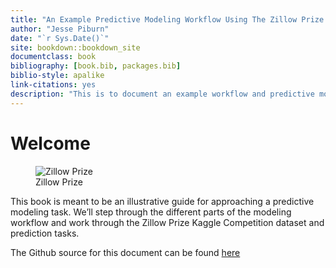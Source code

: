 ```yaml
--- 
title: "An Example Predictive Modeling Workflow Using The Zillow Prize Dataset"
author: "Jesse Piburn"
date: "`r Sys.Date()`"
site: bookdown::bookdown_site
documentclass: book
bibliography: [book.bib, packages.bib]
biblio-style: apalike
link-citations: yes
description: "This is to document an example workflow and predictive modeling process using the Kaggle Zillow competition as an example."
---
```


# Welcome {-}

![Zillow Prize](zillowprize-png.png)


This book is meant to be an illustrative guide for approaching a predictive modeling task. We'll step through the different parts of the modeling workflow and work through the Zillow Prize Kaggle Competition dataset and prediction tasks.

The Github source for this document can be found [here](https://github.com/jpiburn/zillow-prize)